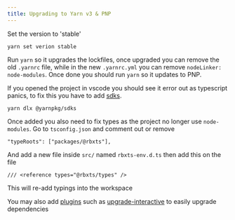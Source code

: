 ```yaml
---
title: Upgrading to Yarn v3 & PNP
---
```


Set the version to 'stable'

`yarn set verion stable`

Run `yarn` so it upgrades the lockfiles, once upgraded you can remove the old `.yarnrc` file, while in the new `.yarnrc.yml` you can remove `nodeLinker: node-modules`.
Once done you should run `yarn` so it updates to PNP.

If you opened the project in vscode you should see it error out as typescript panics, to fix this you have to add [sdks](https://yarnpkg.com/getting-started/editor-sdks).

`yarn dlx @yarnpkg/sdks` 

Once added you also need to fix types as the project no longer use `node-modules`. Go to `tsconfig.json` and comment out or remove

`"typeRoots": ["packages/@rbxts"],`

And add a new file inside `src/` named `rbxts-env.d.ts` then add this on the file

`/// <reference types="@rbxts/types" />`

This will re-add typings into the workspace

You may also add [plugins](https://yarnpkg.com/features/plugins/) such as [upgrade-interactive](https://yarnpkg.com/cli/upgrade-interactive) to easily upgrade dependencies
